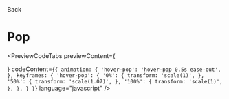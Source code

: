 
<Link className="flex flex-row items-center" href="/docs/animations/hovers">
  <ChevronLeft size={17} />
  Back
</Link>

# Pop

<div className="mt-4"></div>

<PreviewCodeTabs
  previewContent={
    <div className="group flex w-full items-center justify-center">
      <HoverPopButton />
    </div>
  }
  codeContent={`
  {
  animation: {
    'hover-pop': 'hover-pop 0.5s ease-out',
  },
 keyframes: {
    'hover-pop': {
         '0%': {
            transform: 'scale(1)',
          },
          '50%': {
            transform: 'scale(1.07)',
          },
          '100%': {
            transform: 'scale(1)',
          },
    },
 }
}
`}
  language="javascript"
/>
